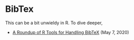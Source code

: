 # BibTex

This can be a bit unwieldy in R. To dive deeper,

* [A Roundup of R Tools for Handling BibTeX](https://ropensci.org/technotes/2020/05/07/rmd-citations/) (May 7, 2020)